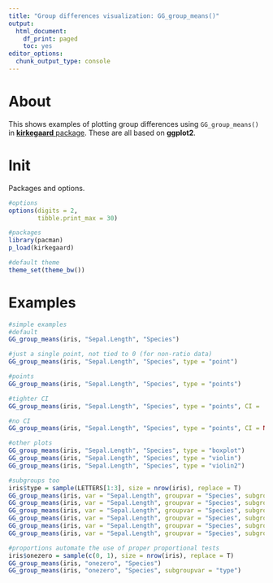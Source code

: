 ```yaml
---
title: "Group differences visualization: GG_group_means()"
output:
  html_document:
    df_print: paged
    toc: yes
editor_options:
  chunk_output_type: console
---
```


# About
This shows examples of plotting group differences using `GG_group_means()` in [**kirkegaard** package](https://github.com/Deleetdk/kirkegaard/). These are all based on **ggplot2**.

# Init
Packages and options.

```r
#options
options(digits = 2,
        tibble.print_max = 30)

#packages
library(pacman)
p_load(kirkegaard)

#default theme
theme_set(theme_bw())
```

# Examples

```r
#simple examples
#default
GG_group_means(iris, "Sepal.Length", "Species")

#just a single point, not tied to 0 (for non-ratio data)
GG_group_means(iris, "Sepal.Length", "Species", type = "point")

#points
GG_group_means(iris, "Sepal.Length", "Species", type = "points")

#tighter CI
GG_group_means(iris, "Sepal.Length", "Species", type = "points", CI = .999)

#no CI
GG_group_means(iris, "Sepal.Length", "Species", type = "points", CI = NA)

#other plots
GG_group_means(iris, "Sepal.Length", "Species", type = "boxplot")
GG_group_means(iris, "Sepal.Length", "Species", type = "violin")
GG_group_means(iris, "Sepal.Length", "Species", type = "violin2")

#subgroups too
iris$type = sample(LETTERS[1:3], size = nrow(iris), replace = T)
GG_group_means(iris, var = "Sepal.Length", groupvar = "Species", subgroupvar = "type")
GG_group_means(iris, var = "Sepal.Length", groupvar = "Species", subgroupvar = "type", type = "point")
GG_group_means(iris, var = "Sepal.Length", groupvar = "Species", subgroupvar = "type", type = "points")
GG_group_means(iris, var = "Sepal.Length", groupvar = "Species", subgroupvar = "type", type = "boxplot")
GG_group_means(iris, var = "Sepal.Length", groupvar = "Species", subgroupvar = "type", type = "violin")
GG_group_means(iris, var = "Sepal.Length", groupvar = "Species", subgroupvar = "type", type = "violin2")

#proportions automate the use of proper proportional tests
iris$onezero = sample(c(0, 1), size = nrow(iris), replace = T)
GG_group_means(iris, "onezero", "Species")
GG_group_means(iris, "onezero", "Species", subgroupvar = "type")
```

